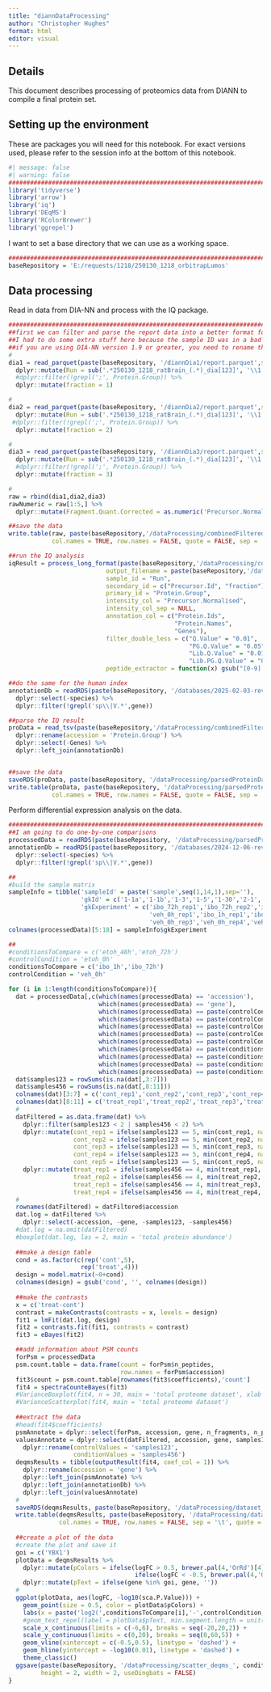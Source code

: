 ```yaml
---
title: "diannDataProcessing"
author: "Christopher Hughes"
format: html
editor: visual
---
```


## Details

This document describes processing of proteomics data from DIANN to compile a final protein set.

## Setting up the environment

These are packages you will need for this notebook. For exact versions used, please refer to the session info at the bottom of this notebook.

```r
#| message: false
#| warning: false
##########################################################################################
library('tidyverse')
library('arrow')
library('iq')
library('DEqMS')
library('RColorBrewer')
library('ggrepel')
```

I want to set a base directory that we can use as a working space.

```r
##########################################################################################
baseRepository = 'E:/requests/1218/250130_1218_orbitrapLumos'
```

## Data processing

Read in data from DIA-NN and process with the IQ package.

```r
##########################################################################################
##first we can filter and parse the report data into a better format for IQ
##I had to do some extra stuff here because the sample ID was in a bad format
##if you are using DIA-NN version 1.9 or greater, you need to rename the Fragment.Quant column
#
dia1 = read_parquet(paste(baseRepository, '/diannDia1/report.parquet',sep=''),) %>%
  dplyr::mutate(Run = sub('.*250130_1218_ratBrain_(.*)_dia[123]', '\\1', Run)) %>%
  #dplyr::filter(!grepl(';', Protein.Group)) %>%
  dplyr::mutate(fraction = 1)

#
dia2 = read_parquet(paste(baseRepository, '/diannDia2/report.parquet',sep='')) %>%
  dplyr::mutate(Run = sub('.*250130_1218_ratBrain_(.*)_dia[123]', '\\1', Run)) %>%
 #dplyr::filter(!grepl(';', Protein.Group)) %>%
  dplyr::mutate(fraction = 2)

#
dia3 = read_parquet(paste(baseRepository, '/diannDia3/report.parquet',sep='')) %>%
  dplyr::mutate(Run = sub('.*250130_1218_ratBrain_(.*)_dia[123]', '\\1', Run)) %>%
  #dplyr::filter(!grepl(';', Protein.Group)) %>%
  dplyr::mutate(fraction = 3)

#
raw = rbind(dia1,dia2,dia3)
rawNumeric = raw[1:5,] %>%
  dplyr::mutate(Fragment.Quant.Corrected = as.numeric('Precursor.Normalised'))

##save the data
write.table(raw, paste(baseRepository,'/dataProcessing/combinedFilteredReportAnnotated.tsv',sep=''), 
            col.names = TRUE, row.names = FALSE, quote = FALSE, sep = '\t')

##run the IQ analysis
iqResult = process_long_format(paste(baseRepository,'/dataProcessing/combinedFilteredReportAnnotated.tsv',sep=''),
                           output_filename = paste(baseRepository,'/dataProcessing/combinedFilteredReportAnnotatedIq.tsv',sep=''),
                           sample_id = "Run",
                           secondary_id = c("Precursor.Id", "fraction"),
                           primary_id = "Protein.Group",
                           intensity_col = "Precursor.Normalised",
                           intensity_col_sep = NULL,
                           annotation_col = c("Protein.Ids",
                                              "Protein.Names", 
                                              "Genes"),
                           filter_double_less = c("Q.Value" = "0.01",
                                                  "PG.Q.Value" = "0.05", 
                                                  "Lib.Q.Value" = "0.01", 
                                                  "Lib.PG.Q.Value" = "0.01"),
                           peptide_extractor = function(x) gsub("[0-9].*$", "", x))

##do the same for the human index
annotationDb = readRDS(paste(baseRepository, '/databases/2025-02-03-reviewed-UP000002494-spikein.fasta_index_trypticPeps.rds',sep='')) %>%
  dplyr::select(-species) %>%
  dplyr::filter(!grepl('sp\\|V.*',gene))

##parse the IQ result
proData = read_tsv(paste(baseRepository,'/dataProcessing/combinedFilteredReportAnnotatedIq.tsv',sep=''), show_col_types = FALSE) %>%
  dplyr::rename(accession = 'Protein.Group') %>%
  dplyr::select(-Genes) %>%
  dplyr::left_join(annotationDb)


##save the data
saveRDS(proData, paste(baseRepository, '/dataProcessing/parsedProteinData.rds', sep = ''))
write.table(proData, paste(baseRepository, '/dataProcessing/parsedProteinData.tsv', sep = ''), 
            col.names = TRUE, row.names = FALSE, quote = FALSE, sep = '\t')
```

Perform differential expression analysis on the data.

```r
##########################################################################################
##I am going to do one-by-one comparisons
processedData = readRDS(paste(baseRepository, '/dataProcessing/parsedProteinData.rds', sep = ''))
annotationDb = readRDS(paste(baseRepository, '/databases/2024-12-06-reviewed-UP000000589-spikein.fasta_index_trypticPeps.rds',sep='')) %>%
  dplyr::select(-species) %>%
  dplyr::filter(!grepl('sp\\|V.*',gene))

##
#build the sample matrix
sampleInfo = tibble('sampleId' = paste('sample',seq(1,14,1),sep=''),
                    'gkId' = c('1-1a','1-1b','1-3','1-5','1-30','2-1','2-2','2-3','2-50','2-60','3-2','3-6','3-50','3-60'),
                    'gkExperiment' = c('ibo_72h_rep1','ibo_72h_rep2','ibo_72h_rep3','ibo_72h_rep4','ibo_72h_rep5',
                                       'veh_0h_rep1','ibo_1h_rep1','ibo_1h_rep2','ibo_1h_rep3','veh_0h_rep2',
                                       'veh_0h_rep3','veh_0h_rep4','veh_0h_rep5','ibo_1h_rep4'))
colnames(processedData)[5:18] = sampleInfo$gkExperiment

##
#conditionsToCompare = c('etoh_48h','etoh_72h')
#controlCondition = 'etoh_0h'
conditionsToCompare = c('ibo_1h','ibo_72h')
controlCondition = 'veh_0h'

for (i in 1:length(conditionsToCompare)){
  dat = processedData[,c(which(names(processedData) == 'accession'),
                         which(names(processedData) == 'gene'),      
                         which(names(processedData) == paste(controlCondition,'_rep1', sep = '')),
                         which(names(processedData) == paste(controlCondition,'_rep2', sep = '')),
                         which(names(processedData) == paste(controlCondition,'_rep3', sep = '')),
                         which(names(processedData) == paste(controlCondition,'_rep4', sep = '')),
                         which(names(processedData) == paste(controlCondition,'_rep5', sep = '')),
                         which(names(processedData) == paste(conditionsToCompare[i],'_rep1', sep = '')),
                         which(names(processedData) == paste(conditionsToCompare[i],'_rep2', sep = '')),
                         which(names(processedData) == paste(conditionsToCompare[i],'_rep3', sep = '')),
                         which(names(processedData) == paste(conditionsToCompare[i],'_rep4', sep = '')))]
  dat$samples123 = rowSums(is.na(dat[,3:7]))
  dat$samples456 = rowSums(is.na(dat[,8:11]))
  colnames(dat)[3:7] = c('cont_rep1','cont_rep2','cont_rep3','cont_rep4','cont_rep5')
  colnames(dat)[8:11] = c('treat_rep1','treat_rep2','treat_rep3','treat_rep4')
  #
  datFiltered = as.data.frame(dat) %>%
    dplyr::filter(samples123 < 2 | samples456 < 2) %>%
    dplyr::mutate(cont_rep1 = ifelse(samples123 == 5, min(cont_rep1, na.rm = TRUE), cont_rep1),
                  cont_rep2 = ifelse(samples123 == 5, min(cont_rep2, na.rm = TRUE), cont_rep2),
                  cont_rep3 = ifelse(samples123 == 5, min(cont_rep3, na.rm = TRUE), cont_rep3),
                  cont_rep4 = ifelse(samples123 == 5, min(cont_rep4, na.rm = TRUE), cont_rep4),
                  cont_rep5 = ifelse(samples123 == 5, min(cont_rep5, na.rm = TRUE), cont_rep5)) %>%
    dplyr::mutate(treat_rep1 = ifelse(samples456 == 4, min(treat_rep1, na.rm = TRUE), treat_rep1),
                  treat_rep2 = ifelse(samples456 == 4, min(treat_rep2, na.rm = TRUE), treat_rep2),
                  treat_rep3 = ifelse(samples456 == 4, min(treat_rep3, na.rm = TRUE), treat_rep3),
                  treat_rep4 = ifelse(samples456 == 4, min(treat_rep4, na.rm = TRUE), treat_rep4))
  #
  rownames(datFiltered) = datFiltered$accession
  dat.log = datFiltered %>%
    dplyr::select(-accession, -gene, -samples123, -samples456)
  #dat.log = na.omit(datFiltered)
  #boxplot(dat.log, las = 2, main = 'total protein abundance')
  
  ##make a design table
  cond = as.factor(c(rep('cont',5),
                    rep('treat',4)))
  design = model.matrix(~0+cond)
  colnames(design) = gsub('cond', '', colnames(design))
  
  ##make the contrasts
  x = c('treat-cont')
  contrast = makeContrasts(contrasts = x, levels = design)
  fit1 = lmFit(dat.log, design)
  fit2 = contrasts.fit(fit1, contrasts = contrast)
  fit3 = eBayes(fit2)

  ##add information about PSM counts
  forPsm = processedData
  psm.count.table = data.frame(count = forPsm$n_peptides,
                               row.names = forPsm$accession)
  fit3$count = psm.count.table[rownames(fit3$coefficients),'count']
  fit4 = spectraCounteBayes(fit3)
  #VarianceBoxplot(fit4, n = 30, main = 'total proteome dataset', xlab = 'psm count')
  #VarianceScatterplot(fit4, main = 'total proteome dataset')
  
  ##extract the data
  #head(fit4$coefficients)
  psmAnnotate = dplyr::select(forPsm, accession, gene, n_fragments, n_peptides)
  valuesAnnotate = dplyr::select(datFiltered, accession, gene, samples123, samples456) %>%
    dplyr::rename(controlValues = 'samples123',
                  conditionValues = 'samples456')
  deqmsResults = tibble(outputResult(fit4, coef_col = 1)) %>%
    dplyr::rename(accession = 'gene') %>%
    dplyr::left_join(psmAnnotate) %>%
    dplyr::left_join(annotationDb) %>%
    dplyr::left_join(valuesAnnotate)
  #
  saveRDS(deqmsResults, paste(baseRepository, '/dataProcessing/dataset_deqms_', conditionsToCompare[i], '-', controlCondition, '.rds', sep = ''))
  write.table(deqmsResults, paste(baseRepository, '/dataProcessing/dataset_deqms_', conditionsToCompare[i], '-', controlCondition, '.tsv', sep = ''),
              col.names = TRUE, row.names = FALSE, sep = '\t', quote = FALSE)
  
  ##create a plot of the data
  #create the plot and save it
  goi = c('YBX1')
  plotData = deqmsResults %>%
    dplyr::mutate(pColors = ifelse(logFC > 0.5, brewer.pal(4,'OrRd')[4],
                                   ifelse(logFC < -0.5, brewer.pal(4,'GnBu')[4], brewer.pal(3,'Greys')[2]))) %>%
    dplyr::mutate(pText = ifelse(gene %in% goi, gene, ''))
  #
  ggplot(plotData, aes(logFC, -log10(sca.P.Value))) +
    geom_point(size = 0.5, color = plotData$pColors) +
    labs(x = paste('log2(',conditionsToCompare[i],'-',controlCondition,')',sep=''), y = '-log10(p-value)', title = 'Differential abundance') +
    #geom_text_repel(label = plotData$pText, min.segment.length = unit(0, 'lines'), nudge_x = 1, nudge_y = 1, max.overlaps = 55000, size = 2, segment.size = 0.25) +
    scale_x_continuous(limits = c(-6,6), breaks = seq(-20,20,2)) +
    scale_y_continuous(limits = c(0,20), breaks = seq(0,60,5)) +
    geom_vline(xintercept = c(-0.5,0.5), linetype = 'dashed') +
    geom_hline(yintercept = -log10(0.01), linetype = 'dashed') +
    theme_classic()
  ggsave(paste(baseRepository, '/dataProcessing/scatter_deqms_', conditionsToCompare[i], '-', controlCondition, '.pdf', sep = ''),
         height = 2, width = 2, useDingbats = FALSE)
}
```
